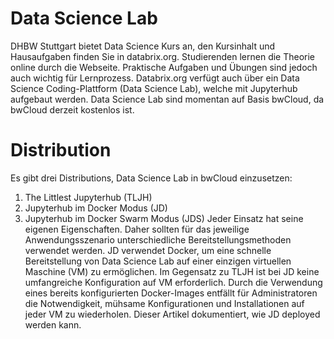 # Data Science Lab

DHBW Stuttgart bietet Data Science Kurs an, den Kursinhalt und Hausaufgaben finden Sie in databrix.org. 
Studierenden lernen die Theorie online durch die Webseite. 
Praktische Aufgaben und Übungen sind jedoch auch wichtig für Lernprozess. 
Databrix.org verfügt auch über ein Data Science Coding-Plattform (Data Science Lab), welche mit Jupyterhub aufgebaut werden. 
Data Science Lab sind momentan auf Basis bwCloud, da bwCloud derzeit kostenlos ist.

# Distribution
Es gibt drei Distributions, Data Science Lab in bwCloud einzusetzen:
1.	The Littlest Jupyterhub (TLJH)
2.	Jupyterhub im Docker Modus (JD)
3.	Jupyterhub im Docker Swarm Modus (JDS)
Jeder Einsatz hat seine eigenen Eigenschaften. Daher sollten für das jeweilige Anwendungsszenario unterschiedliche Bereitstellungsmethoden verwendet werden. 
JD verwendet Docker, um eine schnelle Bereitstellung von Data Science Lab auf einer einzigen virtuellen Maschine (VM) zu ermöglichen. Im Gegensatz zu TLJH ist bei JD keine umfangreiche Konfiguration auf VM erforderlich. Durch die Verwendung eines bereits konfigurierten Docker-Images entfällt für Administratoren die Notwendigkeit, mühsame Konfigurationen und Installationen auf jeder VM zu wiederholen. Dieser Artikel dokumentiert, wie JD deployed werden kann. 